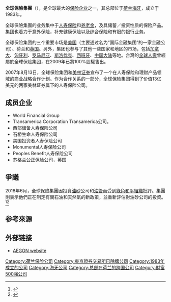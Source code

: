 {{Infobox_Company
|  company_name   = 全球保險集團
|  company_name_en= AEGON N.V.
|  company_logo   = Aegon Logo.svg
|  company_type   = [[上市公司|上市公司]]
|  market_information = {{Euronext|AGN}}<br />{{nyse|AEG}}
|  foundation     = 1983年
|  image          = AegongebouwR0013788.JPG
|  image_caption  = 全球保險集團位於[[海牙|海牙]]的全球總部
|  location       = {{NLD}}[[海牙|海牙]]
|  key_people     = Lard Friese <small>[[CEO|CEO]]</small><br />Rob Routs <small>（監事會主席）</small>
|  num_employees  = {{decrease}} 23,757<small>（2019年）</small><ref name="AR2019" />
|  industry       = [[保险|保险]]
|  products       = [[人寿保险|人寿保险]]
|  revenue        = {{increase}} [[€|€]]676.91億<small>（2019年）</small><ref name="AR2019">{{cite web|title=2017 Annual Report|url=https://www.aegon.com/contentassets/15330012c7104e1aa38575989235c41a/20180323---pr---aegon-2017-annual-report-and-review.pdf|website=Aegon Investor Relations|accessdate=2018-07-04|dead-url=yes|archiveurl=https://web.archive.org/web/20160418032315/https://www.aegon.com/contentassets/15330012c7104e1aa38575989235c41a/20180323---pr---aegon-2017-annual-report-and-review.pdf|archivedate=2016-04-18}}</ref>
|  operating_income = {{increase}} €23.93億<small>（2017年）</small><ref name="AR2019" />
|  net_income     = {{increase}} €23.61億<small>（2017年）</small><ref name="AR2019" />
|  assets         = {{increase}} €4411.23億<small>（2019年）</small><ref name="AR2019" />
|  equity         = {{increase}} €166.62億<small>（2019年）</small><ref name="AR2019" />
|  aum            = {{increase}} €897,671億<small>（2019年）</small><ref name="AR2019" />
|  homepage       = {{URL|http://www.aegon.com/}}
}}
'''全球保險集團'''（{{lang-nl|AEGON N.V.}}），是全球最大的[[保险|保险]][[企业|企业]]之一，其总部位于[[荷兰|荷兰]][[海牙|海牙]]，成立于1983年。

全球保險集團的业务集中于[[人寿保险|人寿保险]]和[[养老金|养老金]]，及具储蓄／投资性质的保险产品。集团也着力于意外保险，补充健康保险以及综合保险和有限的银行业务。

全球保险集团的三个重要市场是[[美国|美国]]（主要通过名为“国际金融集团”的一家金融公司）、荷兰和[[英国|英国]]。另外，集团也参与了其他一些国家和地区的市场，包括[[加拿大|加拿大]]、[[匈牙利|匈牙利]]、[[罗马尼亚|罗马尼亚]]、[[斯洛伐克|斯洛伐克]]、[[西班牙|西班牙]]、[[中国大陆|中国大陆]]等地。台灣的[[全球人壽|全球人壽]]曾經屬於全球保险集团，在2009年已將100%股權售出。

2007年8月13日，全球保险集团和[[美林证券|美林证券]]宣布了一个在人寿保险和理财产品领域的商业战略合作计划。作为合作关系的一部分，全球保险集团得到了价值13亿美元的两家美林证券属下的人寿保险公司。

== 成员企业 ==
* World Financial Group
* Transamerica Corporation Transamerica公司。
* 西部储备人寿保险公司
* 石桥生命人寿保险公司
* 美国投资者人寿保险公司
* Monumental人寿保险公司
* Peoples Benefit人寿保险公司
* 苏格兰公正保险公司，英国

== 爭議 ==
2018年6月，全球保險集團因投資[[油砂|油砂]]公司和[[油管|油管]]而受到[[綠色和平組織|綠色和平組織]]批評。集團則表示他們正在制定有關石油和天然氣的新政策，並重新評估對油砂公司的投資。<ref>{{Cite web|title=Pensioenbeleggers investeren een miljard in 'vuilste vorm van olie die er is'|url=https://www.volkskrant.nl/gs-bd35d9af|accessdate=2020-04-25|date=2018-06-19|last=Reijn|first=Gerard|work=de Volkskrant|language=nl}}</ref><ref>{{Cite web|title='Pensioenbeleggers investeren ruim 1 miljard in vervuilende oliewinning'|url=https://www.nu.nl/duurzaam/5320943/pensioenbeleggers-investeren-ruim-1-miljard-in-vervuilende-oliewinning.html|accessdate=2020-04-25|date=2018-06-20|work=NU|language=nl|archive-date=2018-10-08|archive-url=https://web.archive.org/web/20181008163418/https://www.nu.nl/duurzaam/5320943/pensioenbeleggers-investeren-ruim-1-miljard-in-vervuilende-oliewinning.html|dead-url=no}}</ref>

== 参考來源 ==
{{reflist|30em}}

== 外部链接 ==
* [http://www.aegon.com AEGON website]{{Wayback|url=http://www.aegon.com/ |date=20080123014724 }}

{{AEX companies}}
{{主要保险公司}}
{{Authority control}}
[[Category:荷兰保险公司|Category:荷兰保险公司]]
[[Category:東京證券交易所已除牌公司|Category:東京證券交易所已除牌公司]]
[[Category:1983年成立的公司|Category:1983年成立的公司]]
[[Category:海牙公司|Category:海牙公司]]
[[Category:总部在荷兰的跨国公司|Category:总部在荷兰的跨国公司]]
[[Category:財富500強公司|Category:財富500強公司]]